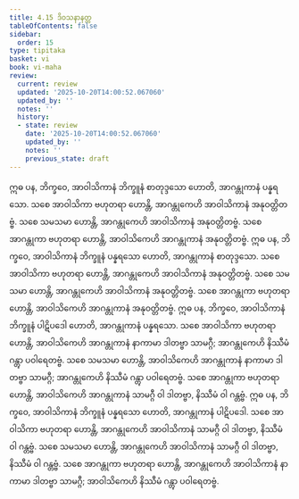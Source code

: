 ```yaml
---
title: 4.15 ဒိဝသနာနတ္တ
tableOfContents: false
sidebar:
  order: 15
type: tipitaka
basket: vi
book: vi-maha
review:
  current: review
  updated: '2025-10-20T14:00:52.067060'
  updated_by: ''
  notes: ''
  history:
  - state: review
    date: '2025-10-20T14:00:52.067060'
    updated_by: ''
    notes: ''
    previous_state: draft
---
```



<DynamicBreadcrumb />


<ReviewStatus review={frontmatter.review} showDetails={true} />

<HypothesisAnnotation frontmatter={frontmatter} />

<Division number="228" book="vi-maha" e="ch" v="3" p="244">

<Paragraph number="1049" book="vi-maha">
ဣဓ ပန, ဘိက္ခဝေ, အာဝါသိကာနံ ဘိက္ခူနံ စာတုဒ္ဒသော ဟောတိ, အာဂန္တုကာနံ ပန္နရသော. သစေ အာဝါသိကာ ဗဟုတရာ ဟောန္တိ, အာဂန္တုကေဟိ အာဝါသိကာနံ အနုဝတ္တိတဗ္ဗံ. သစေ သမသမာ ဟောန္တိ, အာဂန္တုကေဟိ အာဝါသိကာနံ အနုဝတ္တိတဗ္ဗံ. သစေ အာဂန္တုကာ ဗဟုတရာ ဟောန္တိ, အာဝါသိကေဟိ အာဂန္တုကာနံ အနုဝတ္တိတဗ္ဗံ.
</Paragraph>

<Paragraph number="1050" book="vi-maha">
ဣဓ ပန, ဘိက္ခဝေ, အာဝါသိကာနံ ဘိက္ခူနံ ပန္နရသော ဟောတိ, အာဂန္တုကာနံ စာတုဒ္ဒသော. သစေ အာဝါသိကာ ဗဟုတရာ ဟောန္တိ, အာဂန္တုကေဟိ အာဝါသိကာနံ အနုဝတ္တိတဗ္ဗံ. သစေ သမသမာ ဟောန္တိ, အာဂန္တုကေဟိ အာဝါသိကာနံ အနုဝတ္တိတဗ္ဗံ. သစေ အာဂန္တုကာ ဗဟုတရာ ဟောန္တိ, အာဝါသိကေဟိ အာဂန္တုကာနံ အနုဝတ္တိတဗ္ဗံ.
</Paragraph>

<Paragraph number="1051" book="vi-maha">
ဣဓ ပန, ဘိက္ခဝေ, အာဝါသိကာနံ ဘိက္ခူနံ ပါဋိပဒေါ ဟောတိ, အာဂန္တုကာနံ ပန္နရသော. သစေ အာဝါသိကာ ဗဟုတရာ ဟောန္တိ, အာဝါသိကေဟိ အာဂန္တုကာနံ နာကာမာ ဒါတဗ္ဗာ သာမဂ္ဂီ; အာဂန္တုကေဟိ နိဿီမံ ဂန္တွာ ပဝါရေတဗ္ဗံ. သစေ သမသမာ ဟောန္တိ, အာဝါသိကေဟိ အာဂန္တုကာနံ နာကာမာ ဒါတဗ္ဗာ သာမဂ္ဂီ; အာဂန္တုကေဟိ နိဿီမံ ဂန္တွာ ပဝါရေတဗ္ဗံ. သစေ အာဂန္တုကာ ဗဟုတရာ ဟောန္တိ, အာဝါသိကေဟိ အာဂန္တုကာနံ သာမဂ္ဂီ ဝါ ဒါတဗ္ဗာ, နိဿီမံ ဝါ ဂန္တဗ္ဗံ.
</Paragraph>

<Paragraph number="1052" book="vi-maha">
ဣဓ ပန, ဘိက္ခဝေ, အာဝါသိကာနံ ဘိက္ခူနံ ပန္နရသော ဟောတိ, အာဂန္တုကာနံ ပါဋိပဒေါ. သစေ အာဝါသိကာ ဗဟုတရာ ဟောန္တိ, အာဂန္တုကေဟိ အာဝါသိကာနံ သာမဂ္ဂီ ဝါ ဒါတဗ္ဗာ, နိဿီမံ ဝါ ဂန္တဗ္ဗံ. သစေ သမသမာ ဟောန္တိ, အာဂန္တုကေဟိ အာဝါသိကာနံ သာမဂ္ဂီ ဝါ ဒါတဗ္ဗာ, နိဿီမံ ဝါ ဂန္တဗ္ဗံ. သစေ အာဂန္တုကာ ဗဟုတရာ ဟောန္တိ, အာဂန္တုကေဟိ အာဝါသိကာနံ နာကာမာ ဒါတဗ္ဗာ သာမဂ္ဂီ; အာဝါသိကေဟိ နိဿီမံ ဂန္တွာ ပဝါရေတဗ္ဗံ.
</Paragraph>
</Division>